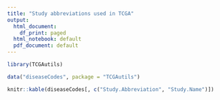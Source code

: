 ```yaml
---
title: "Study abbreviations used in TCGA"
output:
  html_document:
    df_print: paged
  html_notebook: default
  pdf_document: default
---
```


```r
library(TCGAutils)

data("diseaseCodes", package = "TCGAutils")

knitr::kable(diseaseCodes[, c("Study.Abbreviation", "Study.Name")])
```

